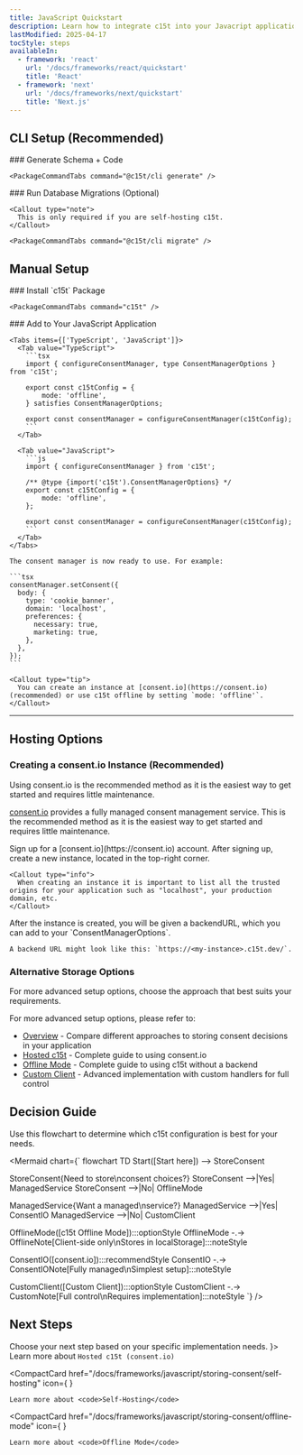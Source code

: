 ```yaml
---
title: JavaScript Quickstart
description: Learn how to integrate c15t into your Javacript application with this step-by-step guide. We'll cover installation, configuration, and basic usage.
lastModified: 2025-04-17
tocStyle: steps
availableIn:
  - framework: 'react'
    url: '/docs/frameworks/react/quickstart'
    title: 'React'
  - framework: 'next'
    url: '/docs/frameworks/next/quickstart'
    title: 'Next.js'
---
```


## CLI Setup (Recommended)

<Steps>
  <Step>
    ### Generate Schema + Code

    <PackageCommandTabs command="@c15t/cli generate" />
  </Step>

  <Step>
    ### Run Database Migrations (Optional)

    <Callout type="note">
      This is only required if you are self-hosting c15t.
    </Callout>

    <PackageCommandTabs command="@c15t/cli migrate" />
  </Step>
</Steps>

## Manual Setup

<Steps>
  <Step>
    ### Install `c15t` Package

    <PackageCommandTabs command="c15t" />
  </Step>

  <Step>
    ### Add to Your JavaScript Application

    <Tabs items={['TypeScript', 'JavaScript']}>
      <Tab value="TypeScript">
        ```tsx
        import { configureConsentManager, type ConsentManagerOptions } from 'c15t';

        export const c15tConfig = {
        	mode: 'offline',
        } satisfies ConsentManagerOptions;

        export const consentManager = configureConsentManager(c15tConfig);
        ```
      </Tab>

      <Tab value="JavaScript">
        ```js
        import { configureConsentManager } from 'c15t';

        /** @type {import('c15t').ConsentManagerOptions} */
        export const c15tConfig = {
        	mode: 'offline',
        };

        export const consentManager = configureConsentManager(c15tConfig);
        ```
      </Tab>
    </Tabs>

    The consent manager is now ready to use. For example:

    ```tsx
    consentManager.setConsent({
      body: {
        type: 'cookie_banner',
        domain: 'localhost',
        preferences: {
          necessary: true,
          marketing: true,
        },
      },
    });
    ```

    <Callout type="tip">
      You can create an instance at [consent.io](https://consent.io) (recommended) or use c15t offline by setting `mode: 'offline'`.
    </Callout>
  </Step>
</Steps>

***

## Hosting Options

### Creating a consent.io Instance (Recommended)

<Callout type="info">
  Using consent.io is the recommended method as it is the easiest way to get started and requires little maintenance.
</Callout>

[consent.io](https://consent.io) provides a fully managed consent management service. This is the recommended method as it is the easiest way to get started and requires little maintenance.

<Steps>
  <Step>
    Sign up for a [consent.io](https://consent.io) account.
  </Step>

  <Step>
    After signing up, create a new instance, located in the top-right corner.

    <Callout type="info">
      When creating an instance it is important to list all the trusted origins for your application such as "localhost", your production domain, etc.
    </Callout>
  </Step>

  <Step>
    After the instance is created, you will be given a backendURL, which you can add to your `ConsentManagerOptions`.

    A backend URL might look like this: `https://<my-instance>.c15t.dev/`.
  </Step>
</Steps>

### Alternative Storage Options

<Callout type="note">
  For more advanced setup options, choose the approach that best suits your requirements.
</Callout>

For more advanced setup options, please refer to:

- [Overview](/docs/storing-consent/overview) - Compare different approaches to storing consent decisions in your application
- [Hosted c15t](/docs/storing-consent/hosted-c15t) - Complete guide to using consent.io
- [Offline Mode](/docs/storing-consent/offline-mode) - Complete guide to using c15t without a backend
- [Custom Client](/docs/storing-consent/custom-client) - Advanced implementation with custom handlers for full control

## Decision Guide

<Callout>
  Use this flowchart to determine which c15t configuration is best for your needs.
</Callout>

<Mermaid
  chart={`
flowchart TD
Start([Start here]) --> StoreConsent

StoreConsent{Need to store\nconsent choices?}
StoreConsent -->|Yes| ManagedService
StoreConsent -->|No| OfflineMode

ManagedService{Want a managed\nservice?}
ManagedService -->|Yes| ConsentIO
ManagedService -->|No| CustomClient

OfflineMode([c15t Offline Mode]):::optionStyle
OfflineMode -.-> OfflineNote[Client-side only\nStores in localStorage]:::noteStyle

ConsentIO([consent.io]):::recommendStyle
ConsentIO -.-> ConsentIONote[Fully managed\nSimplest setup]:::noteStyle

CustomClient([Custom Client]):::optionStyle
CustomClient -.-> CustomNote[Full control\nRequires implementation]:::noteStyle
`}
/>

## Next Steps

<Callout type="tip">
  Choose your next step based on your specific implementation needs.
</Callout>

<CompactCardContainer>
  <CompactCard href="/docs/frameworks/javascript/storing-consent/hosted-c15t" icon={<Icon name="flashlight" size={16} />}>
    Learn more about <code>Hosted c15t (consent.io)</code>
  </CompactCard>

  <CompactCard
    href="/docs/frameworks/javascript/storing-consent/self-hosting"
    icon={
<Icon name="server" size={16} />
}
  >
    Learn more about <code>Self-Hosting</code>
  </CompactCard>

  <CompactCard
    href="/docs/frameworks/javascript/storing-consent/offline-mode"
    icon={
<Icon name="wifi-offline" size={16} />
}
  >
    Learn more about <code>Offline Mode</code>
  </CompactCard>
</CompactCardContainer>
